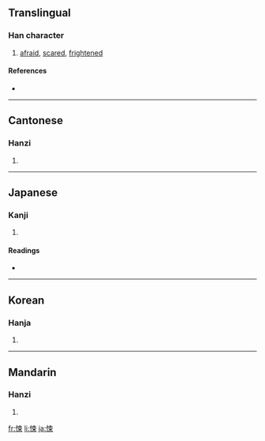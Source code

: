 ==Translingual==

===Han character===
{{Han char|rn=61|rad=心|as=07|sn=10|four=9509<sub>6</sub>|canj=心木中 (PDL)}}

# [[afraid]], [[scared]], [[frightened]]

====References====
* {{Han ref|kx=0387.310|dkj=10672|dj=0720.130|hdz=42303.030|uh=609A|ud=24730|bh=AEAA|bd=44714}}

----

==Cantonese==

===Hanzi===
{{yue-hanzi|jyut=|y=sung2}}

# {{defn|Cantonese|sort=心07}}

----

==Japanese==

===Kanji===
{{ja-kanji|grade=|rs=心07}}

# {{defn|Japanese|sort=心07}}

====Readings====
* {{ja-readings|on=[[しょう]] (shō)|kun=[[おそれる]] (osoreru)}}

----

==Korean==

===Hanja===
{{ko-hanja|hangeul=송|eumhun=|rv=song|mr=song|y=song}}

# {{defn|Korean|sort=心07}}

----

==Mandarin==

===Hanzi===
{{cmn-hanzi|pin=[[sǒng]] ([[song3]])|wg=sung<sup>3</sup>}}

# {{defn|Mandarin|sort=心07}}

[[fr:悚]]
[[li:悚]]
[[ja:悚]]